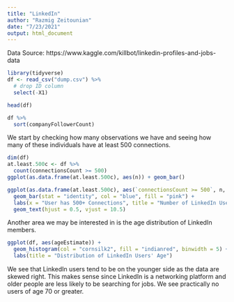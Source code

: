 ```yaml
---
title: "LinkedIn"
author: "Razmig Zeitounian"
date: "7/23/2021"
output: html_document
---
```


Data Source: https://www.kaggle.com/killbot/linkedin-profiles-and-jobs-data 

```r
library(tidyverse)
df <- read_csv("dump.csv") %>% 
  # drop ID column
  select(-X1)
```

```r
head(df)
```

```r
df %>% 
  sort(companyFollowerCount)
```

We start by checking how many observations we have and seeing how many of these individuals have at least 500 connections.

```r
dim(df)
at.least.500c <- df %>% 
  count(connectionsCount >= 500)
ggplot(as.data.frame(at.least.500c), aes(n)) + geom_bar()

ggplot(as.data.frame(at.least.500c), aes(`connectionsCount >= 500`, n, label = n)) + 
  geom_bar(stat = "identity", col = "blue", fill = "pink") +
  labs(x = "User has 500+ Connections", title = "Number of LinkedIn Users with 500+ Connections") +
  geom_text(hjust = 0.5, vjust = 10.5)
```

Another area we may be interested in is the age distribution of LinkedIn members.

```r
ggplot(df, aes(ageEstimate)) +
  geom_histogram(col = "cornsilk2", fill = "indianred", binwidth = 5) +
  labs(title = "Distribution of LinkedIn Users' Age")
```

We see that LinkedIn users tend to be on the younger side as the data are skewed right. This makes sense since LinkedIn is a networking platform and older people are less likely to be searching for jobs. We see practically no users of age 70 or greater.

```r

```

